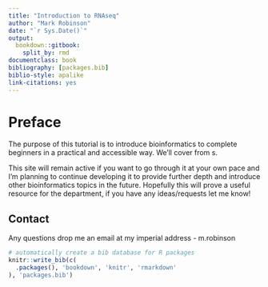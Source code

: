 ```yaml
--- 
title: "Introduction to RNAseq"
author: "Mark Robinson"
date: "`r Sys.Date()`"
output: 
  bookdown::gitbook:
    split_by: rmd
documentclass: book
bibliography: [packages.bib]
biblio-style: apalike
link-citations: yes
---
```


# Preface {-}

The purpose of this tutorial is to introduce bioinformatics to complete beginners in a practical and accessible way. We'll cover from s. 

This site will remain active if you want to go through it at your own pace and I'm planning to continue developing it to provide further depth and introduce other bioinformatics topics in the future. Hopefully this will prove a useful resource for the department, if you have any ideas/requests let me know!

## Contact {-}

Any questions drop me an email at my imperial address - m.robinson

```r
# automatically create a bib database for R packages
knitr::write_bib(c(
  .packages(), 'bookdown', 'knitr', 'rmarkdown'
), 'packages.bib')
```
